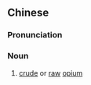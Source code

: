 {{also|烟土}}
==Chinese==
{{zh-forms|s=烟土}}

===Pronunciation===
{{zh-pron
|m=yāntǔ
|c=jin1 tou2
|mn=qz,xm,zz:ian-thó͘
|cat=n
}}

===Noun===
{{zh-noun}}

# [[crude]] or [[raw]] [[opium]]